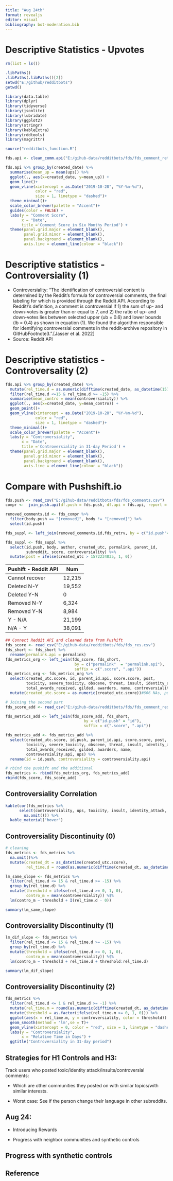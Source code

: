 ```yaml
---
title: "Aug 24th"
format: revealjs
editor: visual
bibliography: bot-moderation.bib
---
```


# Descriptive Statistics - Upvotes

```r
rm(list = ls())

.libPaths()
.libPaths(.libPaths()[2])
setwd("E:/github/redditbots")
getwd()

library(data.table)
library(dplyr)
library(tidyverse)
library(jsonlite)
library(lubridate)
library(ggplot2)
library(stringr)
library(kableExtra)
library(rddtools)
library(magrittr)

source("redditbots_function.R")
```

```r
fds.api <- clean_comm.api("E:/gihub-data/redditbots/fds/fds_comment_retrieved.csv")
```

```r
fds.api %>% group_by(created_date) %>%
  summarise(mean_up = mean(ups)) %>%
  ggplot(., aes(x=created_date, y=mean_up)) +
  geom_line()+
  geom_vline(xintercept = as.Date("2019-10-28", "%Y-%m-%d"),
             color = "red",
             size = 1, linetype = "dashed")+
  theme_minimal()+
  scale_color_brewer(palette = "Accent")+
  guides(color = FALSE) +
  labs(y = "Comment Score",
       x = "Date",
       title ='Comment Score in Six Months Period') + 
  theme(panel.grid.major = element_blank(),
        panel.grid.minor = element_blank(),
        panel.background = element_blank(),
        axis.line = element_line(colour = "black"))
```

# Descriptive statistics - Controversiality (1) {.smaller}

-   Controversiality: "The identification of controversial content is determined by the Reddit's formula for controversial comments, the final labeling for which is provided through the Reddit API. According to Reddit/'s definition, a comment is controversial if 1) the sum of up- and down-votes is greater than or equal to 7, and 2) the ratio of up- and down-votes lies between selected upper (ub = 0.6) and lower bounds (lb = 0.4) as shown in equation (1). We found the algorithm responsible for identifying controversial comments in the reddit-archive repository in GitHubFootnote3.".\[Jasser et al. 2022\]
-   Source: Reddit API

# Descriptive statistics - Controversality (2) {.smaller}

```r
fds.api %>% group_by(created_date) %>%
  mutate(rel_time.d = as.numeric(difftime(created_date, as_datetime(1572234835), units = "days"))) %>%
  filter(rel_time.d <=15 & rel_time.d >= -15) %>%
  summarise(mean_contro = mean(controversiality)) %>%
  ggplot(., aes(x=created_date, y=mean_contro)) +
  geom_point()+
  geom_vline(xintercept = as.Date("2019-10-28", "%Y-%m-%d"),
             color = "red",
             size = 1, linetype = "dashed")+
  theme_minimal()+
  scale_color_brewer(palette = "Accent")+
  labs(y = "Controversiality",
       x = "Date",
       title ='Controversiality in 31-day Period') + 
  theme(panel.grid.major = element_blank(),
        panel.grid.minor = element_blank(),
        panel.background = element_blank(),
        axis.line = element_line(colour = "black"))
```

# Compare with Pushshift.io {.smaller}

```r
fds.push <- read_csv("E:/gihub-data/redditbots/fds/fds_comments.csv")
compr <-  join_push.api(df.push = fds.push, df.api = fds.api, report = TRUE) 
```

```r
removed_comments.id <- fds_compr %>% 
  filter(body.push == "[removed]", body != "[removed]") %>%
  select(id.push)

fds_suppl <- left_join(removed_comments.id,fds_retrv, by = c("id.push"="id")) 

fds_suppl <- fds_suppl %>%
  select(id.push, body, author, created_utc, permalink, parent_id,
         subreddit, score, controversiality) %>%
  mutate(post = ifelse(created_utc > 1572234835, 1, 0))
```

| Pushift - Reddit API | Num    |
|----------------------|--------|
| Cannot recover       | 12,215 |
| Deleted N-Y          | 19,552 |
| Deleted Y-N          | 0      |
| Removed N-Y          | 6,324  |
| Removed Y-N          | 8,984  |
| Y - N/A              | 21,199 |
| N/A - Y              | 38,091 |

```r
## Connect Reddit API and cleaned data from Pushift
fds_score <- read_csv("E:/gihub-data/redditbots/fds/fds_res.csv")
fds_short <- fds_short %>%
  rename(permalink.api = permalink)
fds_metrics_org <- left_join(fds_score, fds_short,
                              by = c("permalink"  = "permalink.api"),
                              suffix = c(".score", ".api"))
fds_metrics_org <- fds_metrics_org %>%
  select(created_utc.score, id, parent_id.api, score.score, post,
         toxicity, severe_toxicity, obscene, threat, insult, identity_attack,
         total_awards_received, gilded, awarders, name, controversiality, ups) %>%
  mutate(created_utc.score = as.numeric(created_utc.score))#666 NAs, pushift has the data but api does not have it

# Joining the second part
fds_score_add <- read_csv("E:/gihub-data/redditbots/fds/fds_comment_res_add.csv")

fds_metrics_add <- left_join(fds_score_add, fds_short,
                                  by = c("id.push" = "id"),
                                  suffix = c(".score", ".api"))

fds_metrics_add <- fds_metrics_add %>%
  select(created_utc.score, id.push, parent_id.api, score.score, post,
         toxicity, severe_toxicity, obscene, threat, insult, identity_attack,
         total_awards_received, gilded, awarders, name, 
         controversiality.api, ups) %>%
  rename(id = id.push, controversiality = controversiality.api) 

# rbind the pushift and the additional
fds_metrics <- rbind(fds_metrics_org, fds_metrics_add)
rbind(fds_score, fds_score_add)
```

## Controversiality Correlation {.smaller}

```r
kable(cor(fds_metrics %>% 
      select(controversiality, ups, toxicity, insult, identity_attack, total_awards_received) %>%
        na.omit())) %>%
  kable_material("hover")
```

## Controversiality Discontinuity (0)

```r
# cleaning 
fds_metrics <- fds_metrics %>% 
  na.omit()%>%
  mutate(created_dt = as_datetime(created_utc.score),
         rel_time.d = round(as.numeric(difftime(created_dt, as_datetime(1572234835), units = "days"))))

lm_same_slope <- fds_metrics %>%
  filter(rel_time.d <= 15 & rel_time.d >= -15) %>%
  group_by(rel_time.d) %>%
  mutate(threshold = ifelse(rel_time.d >= 0, 1, 0),
         contro_m = mean(controversiality)) %$%
  lm(contro_m ~ threshold + I(rel_time.d - 0))

summary(lm_same_slope) 
```

## Controversiality Discontinuity (1)

```r
lm_dif_slope <- fds_metrics %>%
  filter(rel_time.d <= 15 & rel_time.d >= -15) %>%
  group_by(rel_time.d) %>%
  mutate(threshold = ifelse(rel_time.d >= 0, 1, 0),
         contro_m = mean(controversiality)) %$%
  lm(contro_m ~ threshold + rel_time.d + threshold:rel_time.d)

summary(lm_dif_slope)
```

## Controversiality Discontinuity (2)

```r
fds_metrics %>% 
  filter(rel_time.d <= 1 & rel_time.d >= -1) %>%
  mutate(rel_time.m = round(as.numeric(difftime(created_dt, as_datetime(1572234835), units = "mins")))) %>%
  mutate(threshold = as.factor(ifelse(rel_time.m >= 0, 1, 0))) %>%
  ggplot(aes(x = rel_time.m, y = controversiality, color = threshold)) + 
  geom_smooth(method = 'lm',se = T)+
  geom_vline(xintercept = 0, color = "red", size = 1, linetype = "dashed") + 
  labs(y = "Controversiality",
       x = "Relative Time in Days") +
  ggtitle("Controversiality in 31-day period")
```

## Strategies for H1 Controls and H3: {.smaller}

Track users who posted toxic/identity attack/insults/controversial comments:

-   Which are other communities they posted on with similar topics/with similar interests.

-   Worst case: See if the person change their language in other subreddits.

## Aug 24:

-   Introducing Rewards

-   Progress with neighbor communities and synthetic controls

## Progress with synthetic controls

## Reference

::: {#refs}
:::
